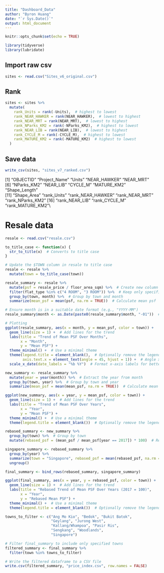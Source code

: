 ```yaml
---
title: "Dashboard_Data"
author: "Byron Huang"
date: "`r Sys.Date()`"
output: html_document
---
```


```r
knitr::opts_chunk$set(echo = TRUE)

library(tidyverse)
library(lubridate)
```

## Import raw csv

```r
sites <- read.csv("Sites_v6_original.csv")
```

## Rank

```r
sites <- sites %>%
  mutate(
    rank_Units = rank(-Units),  # highest to lowest
    rank_NEAR_HAWKER = rank(NEAR_HAWKER),  # lowest to highest
    rank_NEAR_MRT = rank(NEAR_MRT),  # lowest to highest
    rank_NParks_KM2 = rank(-NParks_KM2),  # highest to lowest
    rank_NEAR_LIB = rank(NEAR_LIB),  # lowest to highest
    rank_CYCLE_M = rank(-CYCLE_M),  # highest to lowest
    rank_MATURE_KM2 = rank(-MATURE_KM2)  # highest to lowest
  )
```

## Save data

```r
write_csv(sites, "sites_v7_ranked.csv")
```

[1] "OBJECTID" "Project_Name" "Units" "NEAR_HAWKER" "NEAR_MRT"\
[6] "NParks_KM2" "NEAR_LIB" "CYCLE_M" "MATURE_KM2" "Shape_Length"\
[11] "Shape_Area" "rank_Units" "rank_NEAR_HAWKER" "rank_NEAR_MRT" "rank_NParks_KM2" [16] "rank_NEAR_LIB" "rank_CYCLE_M" "rank_MATURE_KM2"\\

# Resale data

```r
resale <- read.csv("resale.csv")

to_title_case <- function(x) {
  str_to_title(x)  # Converts to title case
}

# Update the $TOWN column in resale to title case
resale <- resale %>%
  mutate(town = to_title_case(town))

```

```r
resale_summary <- resale %>%
  mutate(psf = resale_price / floor_area_sqm) %>%  # Create new column psf
  filter(flat_type %in% c("4 ROOM", "3 ROOM")) %>%  # Keep only specified flat types
  group_by(town, month) %>%  # Group by town and month
  summarize(mean_psf = mean(psf, na.rm = TRUE))  # Calculate mean psf

```

```r
# Ensure month is in a suitable date format (e.g., "YYYY-MM")
resale_summary$month <- as.Date(paste0(resale_summary$month, "-01"))  # Assuming month is in "YYYY-MM" format

# Plotting
ggplot(resale_summary, aes(x = month, y = mean_psf, color = town)) +
  geom_line(size = 1) +  # Add lines for the trend
  labs(title = "Trend of Mean PSF Over Months",
       x = "Month",
       y = "Mean PSF") +
  theme_minimal() +  # Use a minimal theme
  theme(legend.title = element_blank(),  # Optionally remove the legend title
        axis.text.x = element_text(angle = 45, hjust = 1)) +  # Angle x-axis labels for better visibility
  scale_x_date(date_labels = "%b %Y")  # Format x-axis labels for better readability
```

```r
new_summary <- resale_summary %>%
  mutate(year = year(month)) %>%  # Extract the year from month
  group_by(town, year) %>%  # Group by town and year
  summarize(mean_psf = mean(mean_psf, na.rm = TRUE))  # Calculate mean psf for each group

```

```r
ggplot(new_summary, aes(x = year, y = mean_psf, color = town)) +
  geom_line(size = 1) +  # Add lines for the trend
  labs(title = "Trend of Mean PSF Over Years",
       x = "Year",
       y = "Mean PSF") +
  theme_minimal() +  # Use a minimal theme
  theme(legend.title = element_blank())  # Optionally remove the legend title
```

```r
rebased_summary <- new_summary %>%
  group_by(town) %>%  # Group by town
  mutate(rebased_psf = (mean_psf / mean_psf[year == 2017]) * 100)  # Rebase to 2017

singapore_summary <- rebased_summary %>%
  group_by(year) %>%
  summarize(town = "Singapore", rebased_psf = mean(rebased_psf, na.rm = TRUE)) %>%
  ungroup()

final_summary <- bind_rows(rebased_summary, singapore_summary)

```

```r
ggplot(final_summary, aes(x = year, y = rebased_psf, color = town)) +
  geom_line(size = 1) +  # Add lines for the trend
  labs(title = "Rebased Trend of Mean PSF Over Years (2017 = 100)",
       x = "Year",
       y = "Rebased Mean PSF") +
  theme_minimal() +  # Use a minimal theme
  theme(legend.title = element_blank())  # Optionally remove the legend title
```

```r
towns_to_filter <- c("Ang Mo Kio", "Bedok", "Bukit Batok", 
                     "Geylang", "Jurong West", 
                     "Kallang/Whampoa", "Pasir Ris", 
                     "Sengkang", "Woodlands", 
                     "Singapore")

# Filter final_summary to include only specified towns
filtered_summary <- final_summary %>%
  filter(town %in% towns_to_filter)

# Write the filtered dataframe to a CSV file
write.csv(filtered_summary, "price_index.csv", row.names = FALSE)

```
